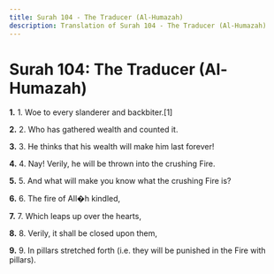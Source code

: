 ```yaml
---
title: Surah 104 - The Traducer (Al-Humazah)
description: Translation of Surah 104 - The Traducer (Al-Humazah)
---
```


# Surah 104: The Traducer (Al-Humazah)

**1.** 1. Woe to every slanderer and backbiter.[1]

**2.** 2. Who has gathered wealth and counted it.

**3.** 3. He thinks that his wealth will make him last forever!

**4.** 4. Nay! Verily, he will be thrown into the crushing Fire.

**5.** 5. And what will make you know what the crushing Fire is?

**6.** 6. The fire of All�h kindled,

**7.** 7. Which leaps up over the hearts,

**8.** 8. Verily, it shall be closed upon them,

**9.** 9. In pillars stretched forth (i.e. they will be punished in the Fire with pillars).

